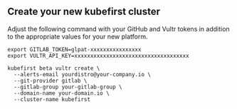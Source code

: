 
## Create your new kubefirst cluster

Adjust the following command with your GitHub and Vultr tokens in addition to the appropriate values for your new platform.

```shell
export GITLAB_TOKEN=glpat-xxxxxxxxxxxxxxxx
export VULTR_API_KEY=xxxxxxxxxxxxxxxxxxxxxxxxxxxxxxxxxxxx

kubefirst beta vultr create \
  --alerts-email yourdistro@your-company.io \
  --git-provider gitlab \
  --gitlab-group your-gitlab-group \
  --domain-name your-domain.io \
  --cluster-name kubefirst
```

<CloudflareDNS />
